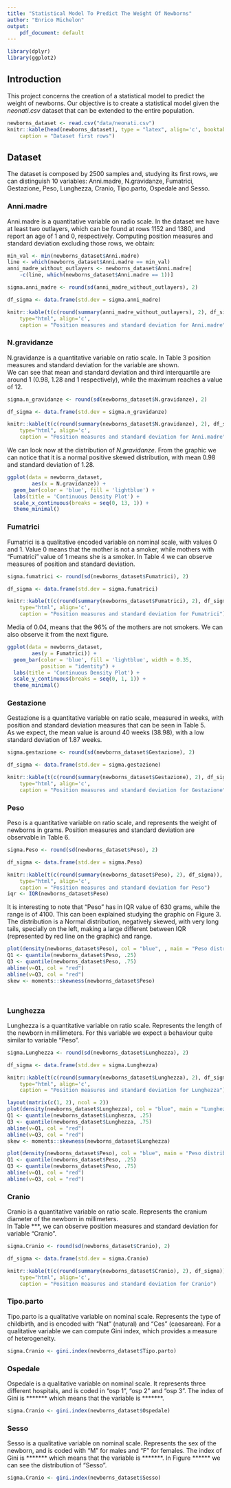 ```yaml
---
title: "Statistical Model To Predict The Weight Of Newborns"
author: "Enrico Michelon"
output:
    pdf_document: default
---
```


```r
library(dplyr)
library(ggplot2)
```
## Introduction
This project concerns the creation of a statistical model to predict the weight of newborns. Our objective is to create a
statistical model given the *neonati.csv* dataset that can be extended to the entire population.<br>
```r
newborns_dataset <- read.csv("data/neonati.csv")
knitr::kable(head(newborns_dataset), type = "latex", align='c', booktabs = TRUE, , 
    caption = "Dataset first rows")
```

## Dataset
The dataset is composed by 2500 samples and, studying its first rows, we can distinguish 10 variables: Anni.madre, N.gravidanze, Fumatrici, Gestazione, 
Peso, Lunghezza, Cranio, Tipo.parto, Ospedale and Sesso. 

### Anni.madre
Anni.madre is a quantitative variable on radio scale. In the dataset we have at least two outlayers, 
which can be found at rows 1152 and 1380, and report an age of 1 and 0, respectively. 
Computing position measures and standard deviation excluding those rows, we obtain:
<div align="center">

```r
min_val <- min(newborns_dataset$Anni.madre)
line <- which(newborns_dataset$Anni.madre == min_val)
anni_madre_without_outlayers <- newborns_dataset$Anni.madre[
    -c(line, which(newborns_dataset$Anni.madre == 1))]

sigma.anni_madre <- round(sd(anni_madre_without_outlayers), 2)

df_sigma <- data.frame(std.dev = sigma.anni_madre)

knitr::kable(t(c(round(summary(anni_madre_without_outlayers), 2), df_sigma)),
    type="html", align='c', 
    caption = "Position measures and standard deviation for Anni.madre")
```

</div>

### N.gravidanze
N.gravidanze is a quantitative variable on ratio scale. In Table 3 position measures
and standard deviation for the variable are shown.<br>
We can see that mean and standard deviation and third interquartile are around 1 
(0.98, 1.28 and 1 respectively), while the maximum reaches a value of 12.
<div align="center">

```r

sigma.n_gravidanze <- round(sd(newborns_dataset$N.gravidanze), 2)

df_sigma <- data.frame(std.dev = sigma.n_gravidanze)

knitr::kable(t(c(round(summary(newborns_dataset$N.gravidanze), 2), df_sigma)),
    type="html", align='c', 
    caption = "Position measures and standard deviation for Anni.madre")
```

</div>

We can look now at the distribution of *N.gravidanze*. From the graphic we can notice that 
it is a normal positive skewed distribution, with mean 0.98 and standard deviation of 1.28.
<div align="center">

```r

ggplot(data = newborns_dataset, 
        aes(x = N.gravidanze)) +
  geom_bar(color = 'blue', fill = 'lightblue') +
  labs(title = 'Continuous Density Plot') +
  scale_x_continuous(breaks = seq(0, 13, 1)) +
  theme_minimal()
```

</div>

### Fumatrici
Fumatrici is a qualitative encoded variable on nominal scale, with values 0 and 1. 
Value 0 means that the mother is not a smoker, while mothers with "Fumatrici" value of
1 means she is a smoker. In Table 4 we can observe measures of position and standard deviation.
<div align="center">

```r

sigma.fumatrici <- round(sd(newborns_dataset$Fumatrici), 2)

df_sigma <- data.frame(std.dev = sigma.fumatrici)   

knitr::kable(t(c(round(summary(newborns_dataset$Fumatrici), 2), df_sigma)),
    type="html", align='c', 
    caption = "Position measures and standard deviation for Fumatrici")
```
</div>

Media of 0.04, means that the 96% of the mothers are not smokers. We can also observe it from
the next figure.
```r

ggplot(data = newborns_dataset, 
        aes(y = Fumatrici)) +
  geom_bar(color = 'blue', fill = 'lightblue', width = 0.35,
           position = "identity") +
  labs(title = 'Continuous Density Plot') +
  scale_y_continuous(breaks = seq(0, 1, 1)) +
  theme_minimal()
```
</div>

### Gestazione
Gestazione is a quantitative variable on ratio scale, measured in weeks, 
with position and standard deviation measures that can be seen in Table 5. <br>
As we expect, the mean value is around 40 weeks (38.98), with a low standard deviation 
of 1.87 weeks.

<div align="center">

```r

sigma.gestazione <- round(sd(newborns_dataset$Gestazione), 2)

df_sigma <- data.frame(std.dev = sigma.gestazione)   

knitr::kable(t(c(round(summary(newborns_dataset$Gestazione), 2), df_sigma)),
    type="html", align='c', 
    caption = "Position measures and standard deviation for Gestazione")
```
</div>


### Peso
Peso is a quantitative variable on ratio scale, and represents the weight of 
newborns in grams. Position measures and standard deviation are observable in Table 6. 

<div align="center">

```r

sigma.Peso <- round(sd(newborns_dataset$Peso), 2)

df_sigma <- data.frame(std.dev = sigma.Peso)   

knitr::kable(t(c(round(summary(newborns_dataset$Peso), 2), df_sigma)),
    type="html", align='c', 
    caption = "Position measures and standard deviation for Peso")
iqr <- IQR(newborns_dataset$Peso)

```
</div>

It is interesting to note that "Peso" has in IQR value of 630 grams, while the range is 
of 4100. This can been explained studying the graphic on Figure 3.
The distribution is a Normal distribution, negatively skewed, with very long tails,
specially on the left, making a large different between IQR (represented by red line 
on the graphic) and range.

<div align="center">

```r

plot(density(newborns_dataset$Peso), col = "blue", , main = "Peso distribution")
Q1 <- quantile(newborns_dataset$Peso, .25)
Q3 <- quantile(newborns_dataset$Peso, .75)
abline(v=Q1, col = "red")
abline(v=Q3, col = "red")
skew <- moments::skewness(newborns_dataset$Peso)




```
</div>

### Lunghezza
Lunghezza is a quantitative variable on ratio scale. Represents the length of the newborn in millimeters.
For this variable we expect a behaviour quite similar to variable "Peso". 

<div align="center">

```r

sigma.Lunghezza <- round(sd(newborns_dataset$Lunghezza), 2)

df_sigma <- data.frame(std.dev = sigma.Lunghezza)   

knitr::kable(t(c(round(summary(newborns_dataset$Lunghezza), 2), df_sigma)),
    type="html", align='c', 
    caption = "Position measures and standard deviation for Lunghezza")
```
</div>

<div align="center">
```r
layout(matrix(c(1, 2), ncol = 2)) 
plot(density(newborns_dataset$Lunghezza), col = "blue", main = "Lunghezza distribution")
Q1 <- quantile(newborns_dataset$Lunghezza, .25)
Q3 <- quantile(newborns_dataset$Lunghezza, .75)
abline(v=Q1, col = "red")
abline(v=Q3, col = "red")
skew <- moments::skewness(newborns_dataset$Lunghezza)

plot(density(newborns_dataset$Peso), col = "blue", main = "Peso distribution")
Q1 <- quantile(newborns_dataset$Peso, .25)
Q3 <- quantile(newborns_dataset$Peso, .75)
abline(v=Q1, col = "red")
abline(v=Q3, col = "red")

```
</div>

### Cranio
Cranio is a quantitative variable on ratio scale. Represents the cranium diameter 
of the newborn in millimeters. <br>
In Table ***, we can observe position measures and standard deviation for variable "Cranio". 

<div align="center">

```r

sigma.Cranio <- round(sd(newborns_dataset$Cranio), 2)

df_sigma <- data.frame(std.dev = sigma.Cranio)   

knitr::kable(t(c(round(summary(newborns_dataset$Cranio), 2), df_sigma)),
    type="html", align='c', 
    caption = "Position measures and standard deviation for Cranio")
```

</div>

### Tipo.parto
Tipo.parto is a qualitative variable on nominal scale. Represents the type of childbirth, and is encoded with 
"Nat" (natural) and "Ces" (caesarean). For a qualitative variable we can compute Gini index, which provides
a measure of heterogeneity.

<div align="center">
```r
sigma.Cranio <- gini.index(newborns_dataset$Tipo.parto)
```

</div>



### Ospedale
Ospedale is a qualitative variable on nominal scale. It represents three different hospitals, and is coded in "osp 1", 
"osp 2" and "osp 3". The index of Gini is ******* which means that the variable is *******.

<div align="center">
```r
sigma.Cranio <- gini.index(newborns_dataset$Ospedale)
```

</div>

### Sesso
Sesso is a qualitative variable on nominal scale. Represents the sex of the newborn, and is coded with "M" for males 
and "F" for females. The index of Gini is ******* which means that the variable is *******.
In Figure ****** we can see the distribution of "Sesso".

<div align="center">
```r
sigma.Cranio <- gini.index(newborns_dataset$Sesso)
```

</div>



